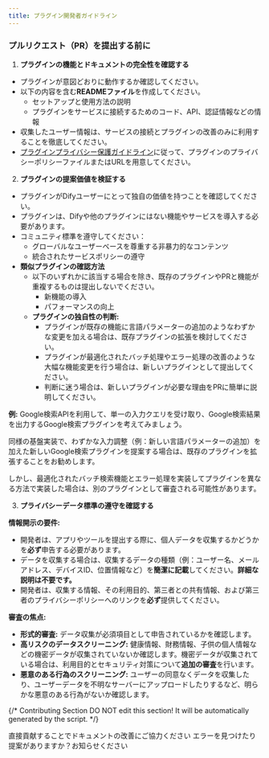 ```yaml
---
title: プラグイン開発者ガイドライン
---
```



### プルリクエスト（PR）を提出する前に

1. **プラグインの機能とドキュメントの完全性を確認する**

*   プラグインが意図どおりに動作するか確認してください。
*   以下の内容を含む**READMEファイル**を作成してください。
    *   セットアップと使用方法の説明
    *   プラグインをサービスに接続するためのコード、API、認証情報などの情報
*   収集したユーザー情報は、サービスの接続とプラグインの改善のみに利用することを徹底してください。
*   [プラグインプライバシー保護ガイドライン](/ja-jp/plugins/publish-plugins/publish-to-dify-marketplace/plugin-developer-guidelines)に従って、プラグインのプライバシーポリシーファイルまたはURLを用意してください。

2. **プラグインの提案価値を検証する**

* プラグインがDifyユーザーにとって独自の価値を持つことを確認してください。
* プラグインは、Difyや他のプラグインにはない機能やサービスを導入する必要があります。
* コミュニティ標準を遵守してください：
  * グローバルなユーザーベースを尊重する非暴力的なコンテンツ
  * 統合されたサービスポリシーの遵守
* **類似プラグインの確認方法**
  * 以下のいずれかに該当する場合を除き、既存のプラグインやPRと機能が重複するものは提出しないでください。
    * 新機能の導入
    * パフォーマンスの向上
  * **プラグインの独自性の判断:**
    * プラグインが既存の機能に言語パラメーターの追加のようなわずかな変更を加える場合は、既存プラグインの拡張を検討してください。
    * プラグインが最適化されたバッチ処理やエラー処理の改善のような大幅な機能変更を行う場合は、新しいプラグインとして提出してください。
    * 判断に迷う場合は、新しいプラグインが必要な理由をPRに簡単に説明してください。

**例:**
Google検索APIを利用して、単一の入力クエリを受け取り、Google検索結果を出力するGoogle検索プラグインを考えてみましょう。

同様の基盤実装で、わずかな入力調整（例：新しい言語パラメーターの追加）を加えた新しいGoogle検索プラグインを提案する場合は、既存のプラグインを拡張することをお勧めします。

しかし、最適化されたバッチ検索機能とエラー処理を実装してプラグインを異なる方法で実装した場合は、別のプラグインとして審査される可能性があります。

3. **プライバシーデータ標準の遵守を確認する**

**情報開示の要件:**

*   開発者は、アプリやツールを提出する際に、個人データを収集するかどうかを**必ず**申告する必要があります。
*   データを収集する場合は、収集するデータの種類（例：ユーザー名、メールアドレス、デバイスID、位置情報など）を**簡潔に記載**してください。**詳細な説明は不要です。**
*   開発者は、収集する情報、その利用目的、第三者との共有情報、および第三者のプライバシーポリシーへのリンクを**必ず**提供してください。

**審査の焦点:**

*   **形式的審査:** データ収集が必須項目として申告されているかを確認します。
*   **高リスクのデータスクリーニング:** 健康情報、財務情報、子供の個人情報などの機密データが収集されていないか確認します。機密データが収集されている場合は、利用目的とセキュリティ対策について**追加の審査**を行います。
*   **悪意のある行為のスクリーニング:** ユーザーの同意なくデータを収集したり、ユーザーデータを不明なサーバーにアップロードしたりするなど、明らかな悪意のある行為がないか確認します。

{/*
Contributing Section
DO NOT edit this section!
It will be automatically generated by the script.
*/}

<CardGroup cols="2">
    <Card
        title="このページを編集する"
        icon="pen-to-square"
        href="https://github.com/langgenius/dify-docs-mintlify/edit/main/ja-jp/plugins/publish-plugins/publish-to-dify-marketplace/plugin-developer-guidelines.mdx"
    >
        直接貢献することでドキュメントの改善にご協力ください
    </Card>
    <Card
        title="問題を報告する"
        icon="github"
        href="https://github.com/langgenius/dify-docs-mintlify/issues/new?title=ドキュメントの問題%3A%20n-developer-guideli&body=%23%23%20問題の説明%0A%3C%21--%20発見した問題について簡単に説明してください%20--%3E%0A%0A%23%23%20ページリンク%0Ahttps%3A%2F%2Fgithub.com%2Flanggenius%2Fdify-docs-mintlify%2Fblob%2Fmain%2Fja-jp/plugins/publish-plugins/publish-to-dify-marketplace%2Fplugin-developer-guidelines.mdx%0A%0A%23%23%20提案される変更%0A%3C%21--%20特定の変更案がある場合は、ここで説明してください%20--%3E%0A%0A%3C%21--%20ドキュメントの品質向上にご協力いただきありがとうございます！%20--%3E"
    >
        エラーを見つけたり提案がありますか？お知らせください
    </Card>
</CardGroup>
